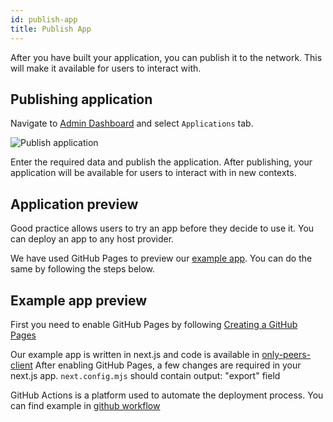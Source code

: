 ```yaml
---
id: publish-app
title: Publish App
---
```


After you have built your application, you can publish it to the network. This will make it available for users to interact with.

## Publishing application

Navigate to [Admin Dashboard](../getting-started/admin-dashboard) and select `Applications` tab.

![Publish application](/admin-dashboard/publish-new-application.png)

Enter the required data and publish the application. After publishing, your application will be available for users to interact with in new contexts.

## Application preview

Good practice allows users to try an app before they decide to use it. You can deploy an app to any host provider.

We have used GitHub Pages to preview our [example app](../getting-started/example-app). You can do the same by following the steps below.

## Example app preview

First you need to enable GitHub Pages by following [Creating a GitHub Pages](https://docs.github.com/en/pages/getting-started-with-github-pages/creating-a-github-pages-site)

Our example app is written in next.js and code is available in [only-peers-client](https://github.com/calimero-network/only-peers-client)
After enabling GitHub Pages, a few changes are required in your next.js app.
`next.config.mjs` should contain output: "export" field

GitHub Actions is a platform used to automate the deployment process. You can find example in [github workflow](https://github.com/calimero-network/only-peers-client/tree/master/.github/workflows)
